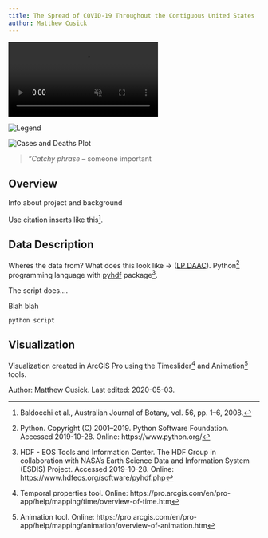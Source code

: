 ```yaml
---
title: The Spread of COVID-19 Throughout the Contiguous United States
author: Matthew Cusick
---
```


<!-- VIDEO ON LOOP: see styles.css for formatting -->
<div class="video-wrapper">
  <video id="scaledvideo" controls preload="true" autoplay loop muted>
    <source src="https://drdavis.space/teaching/ds/sdd/media/2020/05/MapHD.mp4" type="video/mp4" >
  </video>
</div>

![](https://drdavis.space/teaching/ds/sdd/media/2020/05/Legend.png 'Legend')

![](https://drdavis.space/teaching/ds/sdd/media/2020/05/CasesDeaths.png 'Cases and Deaths Plot')

> *"Catchy phrase* -- someone important

## Overview
Info about project and background

Use citation inserts like this[^filler].

## Data Description
Wheres the data from? What does this look like -> ([LP DAAC](https://lpdaac.usgs.gov/)).
Python[^python] programming language with [pyhdf](http://fhs.github.io/pyhdf/) package[^pyhdf].

The script does....

Blah blah

```
python script
```
## Visualization
Visualization created in ArcGIS Pro using the Timeslider[^timeslider] and Animation[^animation] tools.

<div class="credit-line">
Author: Matthew Cusick.
Last edited: 2020-05-03.
</div>

[^filler]: Baldocchi et al., Australian Journal of Botany, vol. 56, pp. 1--6, 2008.
[^gif]: Graphics Interchange Format (GIF). Copyright 1987--1990 CompuServe. Accessed 2019-10-28. Online: https://www.w3.org/Graphics/GIF/spec-gif89a.txt
[^mpeg4]: Moving Picture Experts Group Standard 4 (MPEG-4). Standard developed by a working group of the International Organization for Standardization (ISO) and the International Electrotechnical Commission (IEC) joint technical committee. Accessed 2019-10-28. Online: https://mpeg.chiariglione.org/
[^png]: Portable Network Graphics (PNG). Copyright 1995--2019 Greg Roelofs. Accessed 2019-10-28. Online: http://www.libpng.org/pub/png/
[^pyhdf]: HDF - EOS Tools and Information Center. The HDF Group in collaboration with NASA's Earth Science Data and Information System (ESDIS) Project. Accessed 2019-10-28. Online: https://www.hdfeos.org/software/pyhdf.php
[^python]: Python. Copyright (C) 2001--2019. Python Software Foundation. Accessed 2019-10-28. Online: https://www.python.org/
[^qgis]: QGIS. Software released through CC-BY-SA by the QGIS Development Team. Accessed 2019-10-28. Online: https://www.qgis.org
[^animation]: Animation tool. Online: https://pro.arcgis.com/en/pro-app/help/mapping/animation/overview-of-animation.htm
[^timeslider]: Temporal properties tool. Online: https://pro.arcgis.com/en/pro-app/help/mapping/time/overview-of-time.htm